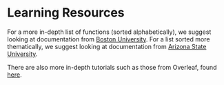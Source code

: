 # Learning Resources {.sec-resources}

For a more in-depth list of functions (sorted alphabetically), we suggest looking at documentation from [Boston University](https://www.bu.edu/math/files/2013/08/LongTeX1.pdf). For a list sorted more thematically, we suggest looking at documentation from [Arizona State University](https://www.public.asu.edu/~rjansen/latexdoc/ltx-2.html).

There are also more in-depth tutorials such as those from Overleaf, found [here](https://www.overleaf.com/learn).
